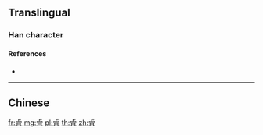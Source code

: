 {{character info/new}}
{{also|肯}}
==Translingual==

===Han character===
{{Han char|rn=130|rad=肉|as=04|sn=8|four=|canj=YBB|ids=⿳[[卜|⺊]][[冖]][[肉|月]]}}

====References====
* {{Han ref|kx=0976.030|dkj=29313|hdz=32048.050|uh=80BB|ud=32955}}

----

==Chinese==
{{zh-see|肯|v}}

[[fr:肻]]
[[mg:肻]]
[[pl:肻]]
[[th:肻]]
[[zh:肻]]